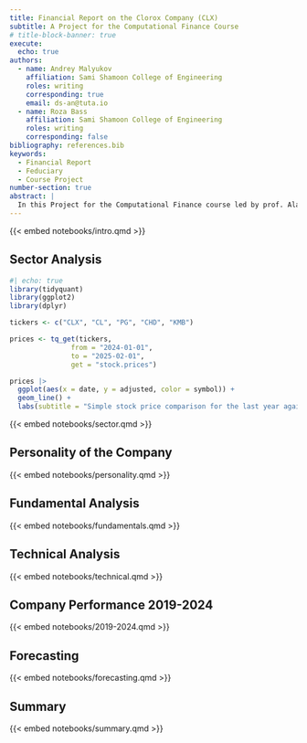 ```yaml
---
title: Financial Report on the Clorox Company (CLX)
subtitle: A Project for the Computational Finance Course
# title-block-banner: true
execute:
  echo: true
authors:
  - name: Andrey Malyukov
    affiliation: Sami Shamoon College of Engineering
    roles: writing
    corresponding: true
    email: ds-an@tuta.io
  - name: Roza Bass
    affiliation: Sami Shamoon College of Engineering
    roles: writing
    corresponding: false
bibliography: references.bib
keywords:
  - Financial Report
  - Feduciary
  - Course Project
number-section: true
abstract: |
  In this Project for the Computational Finance course led by prof. Alan Solomon at the Sami Shamoon College of Engineering, we aim to demonstrate basic understanding of the course material by writing a guide for the feduciary on how to provide guidance for investors using the tools of computational finance.
---
```


{{< embed notebooks/intro.qmd >}}

## Sector Analysis

```r
#| echo: true
library(tidyquant)
library(ggplot2)
library(dplyr)

tickers <- c("CLX", "CL", "PG", "CHD", "KMB")

prices <- tq_get(tickers,
               from = "2024-01-01",
               to = "2025-02-01",
               get = "stock.prices")

prices |>
  ggplot(aes(x = date, y = adjusted, color = symbol)) +
  geom_line() +
  labs(subtitle = "Simple stock price comparison for the last year against major competitors")
```
<!-- https://alphaarchitect.com/2020/01/visualization-sector-trends-with-r-code/ -->

{{< embed notebooks/sector.qmd >}}

## Personality of the Company
{{< embed notebooks/personality.qmd >}}

## Fundamental Analysis
{{< embed notebooks/fundamentals.qmd >}}

## Technical Analysis
{{< embed notebooks/technical.qmd >}}

## Company Performance 2019-2024
{{< embed notebooks/2019-2024.qmd >}}

## Forecasting
{{< embed notebooks/forecasting.qmd >}}

## Summary
{{< embed notebooks/summary.qmd >}}
